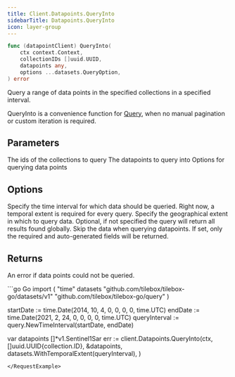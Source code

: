 ```yaml
---
title: Client.Datapoints.QueryInto
sidebarTitle: Datapoints.QueryInto
icon: layer-group
---
```


```go
func (datapointClient) QueryInto(
    ctx context.Context,
    collectionIDs []uuid.UUID,
    datapoints any,
    options ...datasets.QueryOption,
) error
```

Query a range of data points in the specified collections in a specified interval.

QueryInto is a convenience function for [Query](/api-reference/go/datasets/Datapoints.Query), when no manual pagination or custom iteration is required.

## Parameters

<ParamField path="collectionIDs" type="[]uuid.UUID">
  The ids of the collections to query
</ParamField>
<ParamField path="datapoints" type="*[]proto.Message">
  The datapoints to query into
</ParamField>
<ParamField path="options" type="[]datasets.QueryOption">
  Options for querying data points
</ParamField>

## Options

<ParamField path="WithTemporalExtent(temporalExtent query.TemporalExtent)">
  Specify the time interval for which data should be queried.
  Right now, a temporal extent is required for every query.
</ParamField>
<ParamField path="WithSpatialExtent(spatialExtent orb.Geometry)">
  Specify the geographical extent in which to query data.
  Optional, if not specified the query will return all results found globally.
</ParamField>
<ParamField path="WithSkipData()" default="false">
  Skip the data when querying datapoints.
  If set, only the required and auto-generated fields will be returned.
</ParamField>

## Returns

An error if data points could not be queried.

<RequestExample>
```go Go
import (
  "time"
  datasets "github.com/tilebox/tilebox-go/datasets/v1"
	"github.com/tilebox/tilebox-go/query"
)

startDate := time.Date(2014, 10, 4, 0, 0, 0, 0, time.UTC) 
endDate := time.Date(2021, 2, 24, 0, 0, 0, 0, time.UTC) 
queryInterval := query.NewTimeInterval(startDate, endDate)

var datapoints []*v1.Sentinel1Sar
err := client.Datapoints.QueryInto(ctx,
    []uuid.UUID{collection.ID},
    &datapoints,
    datasets.WithTemporalExtent(queryInterval),
)
```
</RequestExample>
